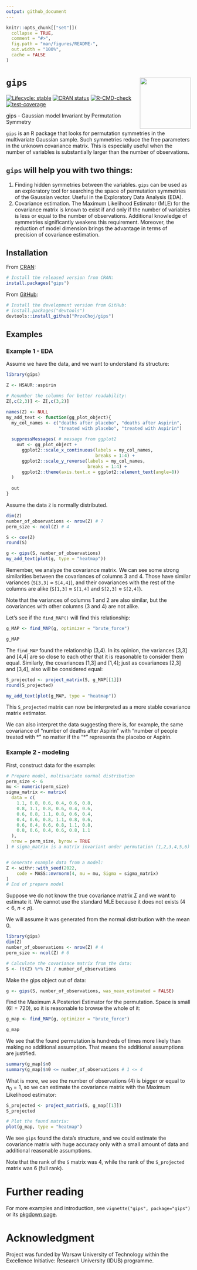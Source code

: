```yaml
---
output: github_document
---
```


<!-- README.md is generated from README.Rmd. Please edit that file -->

```r
knitr::opts_chunk[["set"]](
  collapse = TRUE,
  comment = "#>",
  fig.path = "man/figures/README-",
  out.width = "100%",
  cache = FALSE
)
```

# `gips` <a href="https://przechoj.github.io/gips/"><img src="man/figures/logo.svg" align="right" height="139" /></a>

<!-- badges: start -->
[![Lifecycle: stable](https://img.shields.io/badge/lifecycle-stable-brightgreen.svg)](https://lifecycle.r-lib.org/articles/stages.html#stable)
[![CRAN status](https://www.r-pkg.org/badges/version/gips)](https://CRAN.R-project.org/package=gips)
[![R-CMD-check](https://github.com/PrzeChoj/gips/actions/workflows/R-CMD-check.yaml/badge.svg)](https://github.com/PrzeChoj/gips/actions/workflows/R-CMD-check.yaml)
[![test-coverage](https://codecov.io/gh/PrzeChoj/gips/branch/main/graph/badge.svg)](https://app.codecov.io/gh/PrzeChoj/gips?branch=main)

<!-- badges: end -->

gips - Gaussian model Invariant by Permutation Symmetry

`gips` is an R package that looks for permutation symmetries in the multivariate Gaussian sample. Such symmetries reduce the free parameters in the unknown covariance matrix. This is especially useful when the number of variables is substantially larger than the number of observations.


## `gips` will help you with two things:
1. Finding hidden symmetries between the variables. `gips` can be used as an exploratory tool for searching the space of permutation symmetries of the Gaussian vector.  Useful in the Exploratory Data Analysis (EDA).
2. Covariance estimation. The Maximum Likelihood Estimator (MLE) for the covariance matrix is known to exist if and only if the number of variables is less or equal to the number of observations. Additional knowledge of symmetries significantly weakens this requirement. Moreover, the reduction of model dimension brings the advantage in terms of precision of covariance estimation. 

## Installation

From [CRAN](https://CRAN.R-project.org/package=gips):
``` r
# Install the released version from CRAN:
install.packages("gips")
```

From [GitHub](https://github.com/PrzeChoj/gips):
``` r
# Install the development version from GitHub:
# install.packages("devtools")
devtools::install_github("PrzeChoj/gips")
```

## Examples

### Example 1 - EDA

Assume we have the data, and we want to understand its structure:

```r
library(gips)

Z <- HSAUR::aspirin

# Renumber the columns for better readability:
Z[,c(2,3)] <- Z[,c(3,2)]
```

```r
names(Z) <- NULL
my_add_text <- function(gg_plot_object){
  my_col_names <- c("deaths after placebo", "deaths after Aspirin",
                    "treated with placebo", "treated with Aspirin")
  
  suppressMessages( # message from ggplot2
    out <- gg_plot_object +
      ggplot2::scale_x_continuous(labels = my_col_names,
                                  breaks = 1:4) +
      ggplot2::scale_y_reverse(labels = my_col_names,
                               breaks = 1:4) +
      ggplot2::theme(axis.text.x = ggplot2::element_text(angle=8))
  )
  
  out
}
```

Assume the data `Z` is normally distributed.

```r
dim(Z)
number_of_observations <- nrow(Z) # 7
perm_size <- ncol(Z) # 4

S <- cov(Z)
round(S)

g <- gips(S, number_of_observations)
my_add_text(plot(g, type = "heatmap"))
```

Remember, we analyze the covariance matrix. We can see some strong similarities between the covariances of columns 3 and 4. Those have similar variances (`S[3,3]` $\approx$ `S[4,4]`), and their covariances with the rest of the columns are alike (`S[1,3]` $\approx$ `S[1,4]` and `S[2,3]` $\approx$ `S[2,4]`).

Note that the variances of columns 1 and 2 are also similar, but the covariances with other columns (3 and 4) are not alike.

Let's see if the `find_MAP()` will find this relationship:

```r
g_MAP <- find_MAP(g, optimizer = "brute_force")

g_MAP
```

The `find_MAP` found the relationship (3,4). In its opinion, the variances [3,3] and [4,4] are so close to each other that it is reasonable to consider them equal. Similarly, the covariances [1,3] and [1,4]; just as covariances [2,3] and [3,4], also will be considered equal:

```r
S_projected <- project_matrix(S, g_MAP[[1]])
round(S_projected)

my_add_text(plot(g_MAP, type = "heatmap"))
```

This `S_projected` matrix can now be interpreted as a more stable covariance matrix estimator.

We can also interpret the data suggesting there is, for example, the same covariance of "number of deaths after Aspirin" with "number of people treated with \*" no matter if the "\*" represents the placebo or Aspirin.

### Example 2 - modeling

First, construct data for the example:
```r
# Prepare model, multivariate normal distribution
perm_size <- 6
mu <- numeric(perm_size)  
sigma_matrix <- matrix(
  data = c(
    1.1, 0.8, 0.6, 0.4, 0.6, 0.8,
    0.8, 1.1, 0.8, 0.6, 0.4, 0.6,
    0.6, 0.8, 1.1, 0.8, 0.6, 0.4,
    0.4, 0.6, 0.8, 1.1, 0.8, 0.6,
    0.6, 0.4, 0.6, 0.8, 1.1, 0.8,
    0.8, 0.6, 0.4, 0.6, 0.8, 1.1
  ),
  nrow = perm_size, byrow = TRUE
) # sigma_matrix is a matrix invariant under permutation (1,2,3,4,5,6)


# Generate example data from a model:
Z <- withr::with_seed(2022,
    code = MASS::mvrnorm(4, mu = mu, Sigma = sigma_matrix)
)
# End of prepare model
```

Suppose we do not know the true covariance matrix $\Sigma$ and we want to estimate it. We cannot use the standard MLE because it does not exists ($4 < 6$, $n < p$).

We will assume it was generated from the normal distribution with the mean $0$.
```r
library(gips)
dim(Z)
number_of_observations <- nrow(Z) # 4
perm_size <- ncol(Z) # 6

# Calculate the covariance matrix from the data:
S <- (t(Z) %*% Z) / number_of_observations
```

Make the gips object out of data:
```r
g <- gips(S, number_of_observations, was_mean_estimated = FALSE)
```

Find the Maximum A Posteriori Estimator for the permutation. Space is small ($6! = 720$), so it is reasonable to browse the whole of it:
```r
g_map <- find_MAP(g, optimizer = "brute_force")

g_map
```

We see that the found permutation is hundreds of times more likely than making no additional assumption. That means the additional assumptions are justified.
```r
summary(g_map)$n0
summary(g_map)$n0 <= number_of_observations # 1 <= 4
```

What is more, we see the number of observations ($4$) is bigger or equal to $n_0 = 1$, so we can estimate the covariance matrix with the Maximum Likelihood estimator:
```r
S_projected <- project_matrix(S, g_map[[1]])
S_projected

# Plot the found matrix:
plot(g_map, type = "heatmap")
```

We see `gips` found the data's structure, and we could estimate the covariance matrix with huge accuracy only with a small amount of data and additional reasonable assumptions.

Note that the rank of the `S` matrix was 4, while the rank of the `S_projected` matrix was 6 (full rank).


# Further reading

For more examples and introduction, see `vignette("gips", package="gips")` or its [pkgdown page](https://przechoj.github.io/gips/articles/gips.html).


# Acknowledgment

Project was funded by Warsaw University of Technology within the Excellence Initiative: Research University (IDUB) programme.

